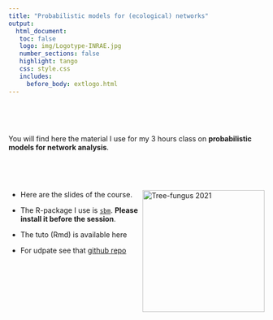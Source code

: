 ```yaml
---
title: "Probabilistic models for (ecological) networks"
output: 
  html_document:
   toc: false
   logo: img/Logotype-INRAE.jpg
   number_sections: false
   highlight: tango
   css: style.css
   includes:
     before_body: extlogo.html
---
```



<br> 

<br> 

You will find here the material I use for my 3 hours  class on **probabilistic models for network analysis**. 

<br> 

<br> 

  
<img src="Networks/Tree-Fungus.jpg" alt="Tree-fungus 2021" width = "240px" align="right"> </img>

  * Here are the slides of the course. [<i class="fa fa-download"></i>](Networks/slides_BlockModels.pdf)
  
  * The R-package I use is [`sbm`](https://cran.r-project.org/web/packages/sbm/index.html). **Please install it before the session**.  
  
  * The tuto (Rmd) is available here [<i class="fa fa-download"></i>](Networks/Tuto_sbm.zip)
  
  * For udpate see that [github repo](https://github.com/Sophiedonnet/IntroductionToBlockModels)
  

    
    
